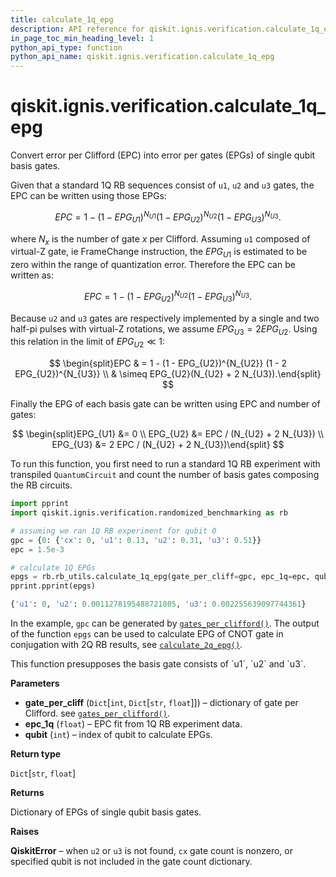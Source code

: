 ```yaml
---
title: calculate_1q_epg
description: API reference for qiskit.ignis.verification.calculate_1q_epg
in_page_toc_min_heading_level: 1
python_api_type: function
python_api_name: qiskit.ignis.verification.calculate_1q_epg
---
```


# qiskit.ignis.verification.calculate\_1q\_epg

<Function id="qiskit.ignis.verification.calculate_1q_epg" name="calculate_1q_epg" isDedicatedPage={true} github="https://github.com/qiskit-community/qiskit-ignis/tree/stable/0.6/qiskit/ignis/verification/randomized_benchmarking/rb_utils.py" signature="calculate_1q_epg(gate_per_cliff, epc_1q, qubit)">
  Convert error per Clifford (EPC) into error per gates (EPGs) of single qubit basis gates.

  Given that a standard 1Q RB sequences consist of `u1`, `u2` and `u3` gates, the EPC can be written using those EPGs:

  $$
  EPC = 1 - (1 - EPG_{U1})^{N_{U1}} (1 - EPG_{U2})^{N_{U2}} (1 - EPG_{U3})^{N_{U3}}.
  $$

  where $N_{x}$ is the number of gate $x$ per Clifford. Assuming `u1` composed of virtual-Z gate, ie FrameChange instruction, the $EPG_{U1}$ is estimated to be zero within the range of quantization error. Therefore the EPC can be written as:

  $$
  EPC = 1 - (1 - EPG_{U2})^{N_{U2}} (1 - EPG_{U3})^{N_{U3}}.
  $$

  Because `u2` and `u3` gates are respectively implemented by a single and two half-pi pulses with virtual-Z rotations, we assume $EPG_{U3} = 2EPG_{U2}$. Using this relation in the limit of $EPG_{U2} \ll 1$:

  $$
  \begin{split}EPC & = 1 - (1 - EPG_{U2})^{N_{U2}} (1 - 2 EPG_{U2})^{N_{U3}} \\
      & \simeq EPG_{U2}(N_{U2} + 2 N_{U3}).\end{split}
  $$

  Finally the EPG of each basis gate can be written using EPC and number of gates:

  $$
  \begin{split}EPG_{U1} &= 0 \\
  EPG_{U2} &= EPC / (N_{U2} + 2 N_{U3}) \\
  EPG_{U3} &= 2 EPC / (N_{U2} + 2 N_{U3})\end{split}
  $$

  To run this function, you first need to run a standard 1Q RB experiment with transpiled `QuantumCircuit` and count the number of basis gates composing the RB circuits.

  ```python
  import pprint
  import qiskit.ignis.verification.randomized_benchmarking as rb

  # assuming we ran 1Q RB experiment for qubit 0
  gpc = {0: {'cx': 0, 'u1': 0.13, 'u2': 0.31, 'u3': 0.51}}
  epc = 1.5e-3

  # calculate 1Q EPGs
  epgs = rb.rb_utils.calculate_1q_epg(gate_per_cliff=gpc, epc_1q=epc, qubit=0)
  pprint.pprint(epgs)
  ```

  ```python
  {'u1': 0, 'u2': 0.0011278195488721805, 'u3': 0.002255639097744361}
  ```

  In the example, `gpc` can be generated by [`gates_per_clifford()`](qiskit.ignis.verification.gates_per_clifford "qiskit.ignis.verification.gates_per_clifford"). The output of the function `epgs` can be used to calculate EPG of CNOT gate in conjugation with 2Q RB results, see [`calculate_2q_epg()`](qiskit.ignis.verification.calculate_2q_epg "qiskit.ignis.verification.calculate_2q_epg").

  <Admonition title="Note" type="note">
    This function presupposes the basis gate consists of `u1`, `u2` and `u3`.
  </Admonition>

  **Parameters**

  *   **gate\_per\_cliff** (`Dict`\[`int`, `Dict`\[`str`, `float`]]) – dictionary of gate per Clifford. see [`gates_per_clifford()`](qiskit.ignis.verification.gates_per_clifford "qiskit.ignis.verification.gates_per_clifford").
  *   **epc\_1q** (`float`) – EPC fit from 1Q RB experiment data.
  *   **qubit** (`int`) – index of qubit to calculate EPGs.

  **Return type**

  `Dict`\[`str`, `float`]

  **Returns**

  Dictionary of EPGs of single qubit basis gates.

  **Raises**

  **QiskitError** – when `u2` or `u3` is not found, `cx` gate count is nonzero, or specified qubit is not included in the gate count dictionary.
</Function>

